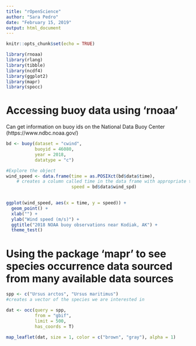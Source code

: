 ```yaml
---
title: "rOpenScience"
author: "Sara Pedro"
date: "February 15, 2019"
output: html_document
---
```


```r
knitr::opts_chunk$set(echo = TRUE)
```

```r
library(rnoaa)
library(rlang)
library(tibble)
library(ncdf4)
library(ggplot2)
library(mapr)
library(spocc)
```

# Accessing buoy data using 'rnoaa'

Can get information on buoy ids on the National Data Buoy Center (https://www.ndbc.noaa.gov/)

```r
bd <- buoy(dataset = "cwind", 
           buoyid = 46080, 
           year = 2018, 
           datatype = "c")


```



```r
#Explore the object
wind_speed <- data.frame(time = as.POSIXct(bd$data$time),
    # creates a column called time in the data frame with appropriate time format
                         speed = bd$data$wind_spd)
                         

```


```r
ggplot(wind_speed, aes(x = time, y = speed)) +
  geom_point() +
  xlab("") +
  ylab("Wind speed (m/s)") +
  ggtitle("2018 NOAA buoy observations near Kodiak, AK") +
  theme_test()

```


# Using the package 'mapr' to see species occurrence data sourced from many available data sources

```r
spp <- c("Ursus arctos", "Ursus maritimus") 
#creates a vector of the species we are interested in

dat <- occ(query = spp, 
           from = "gbif", 
           limit = 500, 
           has_coords = T)

map_leaflet(dat, size = 1, color = c("brown", "gray"), alpha = 1)

```





